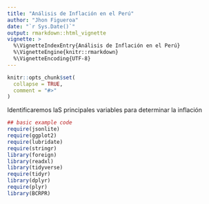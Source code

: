 ```yaml
---
title: "Análisis de Inflación en el Perú"
author: "Jhon Figueroa"
date: "`r Sys.Date()`"
output: rmarkdown::html_vignette
vignette: >
  %\VignetteIndexEntry{Análisis de Inflación en el Perú}
  %\VignetteEngine{knitr::rmarkdown}
  %\VignetteEncoding{UTF-8}
---
```


```r
knitr::opts_chunk$set(
  collapse = TRUE,
  comment = "#>"
)
```

Identificaremos laS principales variables para determinar la inflación

```r
## basic example code
require(jsonlite)
require(ggplot2)
require(lubridate)
require(stringr)
library(foreign)
library(readxl)
library(tidyverse)
require(tidyr)
library(dplyr)
require(plyr)
library(BCRPR)
```






